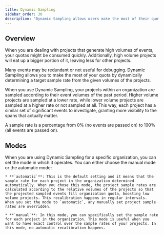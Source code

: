 ```yaml
---
title: Dynamic Sampling
sidebar_order: 30
description: "Dynamic Sampling allows users make the most of their quota by dynamically sample events from the overall volume."
---
```


## Overview

When you are dealing with projects that generate high volumes of events, your quotas might be consumed quickly. Additionally, high volume projects will eat up a bigger portion of it, leaving less for other projects.

Many events may be redundant or not useful for debugging. Dynamic Sampling allows you to make the most of your quota by dynamically determining a target sample rate from the given volumes of the projects.

When you use Dynamic Sampling, your projects within an organization are sampled according to their event volumes of the past period. Higher volume projects are sampled at a lower rate, while lower volume projects are sampled at a higher rate or not sampled at all. This way, each project has a similar set of significant events to investigate, granting more visibility to the spans that actually matter.

A sample rate is a percentage from 0% (no events are passed on) to 100% (all events are passed on). 

## Modes

When you are using Dynamic Sampling for a specific organization, you can set the mode in which it operates. You can either choose the manual mode or the automatic mode:

    * **`automatic`**: This is the default setting and it means that the sample rate for each project in the organization determined automatically. When you chose this mode, the project sample rates are calculated according to the relative volumes of the projects so that the projected sampled events fill organization quota, boosting low volume projects. This recalibration happens in regular intervals.
    When you set the mode to `automatic`, any manually set project sample rates are overridden.

    * **`manual`**: In this mode, you can specifically set the sample rate for each project in the organization. This mode is useful when you want to have exact control over the sample rates of your projects. In this mode, no automatic recalibration happens.
